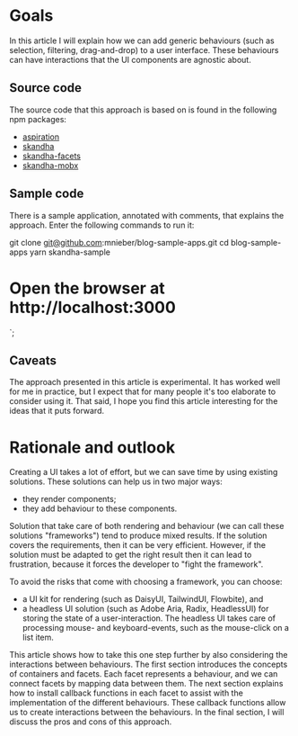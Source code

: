 # Goals

In this article I will explain how we can add generic behaviours (such as selection,
filtering, drag-and-drop) to a user interface. These behaviours can have interactions that the UI
components are agnostic about.

## Source code

The source code that this approach is based on is found in the following npm packages:

- [aspiration](https://github.com/mnieber/aspiration)
- [skandha](https://github.com/mnieber/skandha)
- [skandha-facets](https://github.com/mnieber/skandha-facets)
- [skandha-mobx](https://github.com/mnieber/skandha-mobx)

## Sample code

There is a sample application, annotated with comments, that explains the approach. Enter the following commands to run it:

git clone git@github.com:mnieber/blog-sample-apps.git
cd blog-sample-apps
yarn skandha-sample
# Open the browser at http://localhost:3000
`;

<CodeSnippet
  lang="bash"
  addMb
  code={code1}
/>

## Caveats

The approach presented in this article is experimental. It has worked well for me in practice, but
I expect that for many people it's too elaborate to consider using it. That said, I hope you find
this article interesting for the ideas that it puts forward.

# Rationale and outlook

Creating a UI takes a lot of effort, but we can save time by using existing solutions.
These solutions can help us in two major ways:

- they render components;
- they add behaviour to these components.

Solution that take care of both rendering and behaviour (we can call these solutions "frameworks") tend
to produce mixed results. If the solution covers the requirements, then it can be very efficient.
However, if the solution must be adapted to get the right result then it can lead to frustration, because
it forces the developer to "fight the framework".

To avoid the risks that come with choosing a framework, you can choose:

- a UI kit for rendering (such as DaisyUI, TailwindUI, Flowbite), and
- a headless UI solution (such as Adobe Aria, Radix, HeadlessUI) for storing the state of a user-interaction. The headless UI
  takes care of processing mouse- and keyboard-events, such as the mouse-click on a list item.

This article shows how to take this one step further by also considering the interactions between
behaviours. The first section introduces the concepts of containers and facets. Each facet represents a behaviour, and we can connect
facets by mapping data between them. The next section explains how to install callback functions in each facet
to assist with the implementation of the different behaviours. These callback functions allow us to create
interactions between the behaviours. In the final section, I will discuss the pros and cons of this approach.
